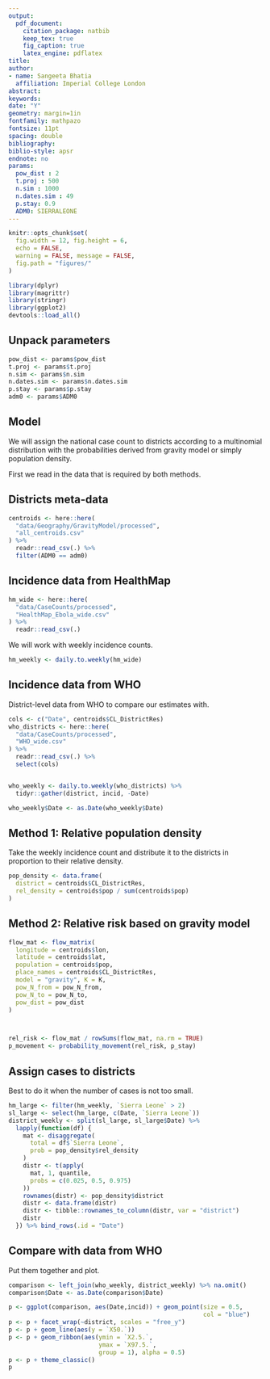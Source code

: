 ```yaml
---
output: 
  pdf_document:
    citation_package: natbib
    keep_tex: true
    fig_caption: true
    latex_engine: pdflatex
title: 
author:
- name: Sangeeta Bhatia
  affiliation: Imperial College London
abstract: 
keywords: 
date: "Y"
geometry: margin=1in
fontfamily: mathpazo
fontsize: 11pt
spacing: double
bibliography: 
biblio-style: apsr
endnote: no
params:
  pow_dist : 2
  t.proj : 500
  n.sim : 1000
  n.dates.sim : 49
  p.stay: 0.9
  ADM0: SIERRALEONE
---
```


```r

knitr::opts_chunk$set(
  fig.width = 12, fig.height = 6,
  echo = FALSE,
  warning = FALSE, message = FALSE,
  fig.path = "figures/"
)
```

```r

library(dplyr)
library(magrittr)
library(stringr)
library(ggplot2)
devtools::load_all()
```

## Unpack parameters

```r

pow_dist <- params$pow_dist
t.proj <- params$t.proj
n.sim <- params$n.sim
n.dates.sim <- params$n.dates.sim
p.stay <- params$p.stay
adm0 <- params$ADM0
```

## Model

We will assign the national case count to districts according to a
multinomial distribution with the probabilities derived from gravity
model or simply population density. 

First we read in the data that is required by both methods.

## Districts meta-data

```r

centroids <- here::here(
  "data/Geography/GravityModel/processed",
  "all_centroids.csv"
) %>%
  readr::read_csv(.) %>%
  filter(ADM0 == adm0)
```

## Incidence data from HealthMap

```r

hm_wide <- here::here(
  "data/CaseCounts/processed",
  "HealthMap_Ebola_wide.csv"
) %>%
  readr::read_csv(.)
```  

We will work with weekly incidence counts. 

```r

hm_weekly <- daily.to.weekly(hm_wide)
```

## Incidence data from WHO

District-level data from WHO to compare our estimates with.


```r
cols <- c("Date", centroids$CL_DistrictRes)
who_districts <- here::here(
  "data/CaseCounts/processed",
  "WHO_wide.csv"
) %>%
  readr::read_csv(.) %>%
  select(cols)


who_weekly <- daily.to.weekly(who_districts) %>%
  tidyr::gather(district, incid, -Date)

who_weekly$Date <- as.Date(who_weekly$Date)
```

## Method 1: Relative population density

Take the weekly incidence
count and distribute it to the districts in proportion to their
relative density.

```r

pop_density <- data.frame(
  district = centroids$CL_DistrictRes,
  rel_density = centroids$pop / sum(centroids$pop)
)
```

## Method 2: Relative risk based on gravity model


```r
flow_mat <- flow_matrix(
  longitude = centroids$lon,
  latitude = centroids$lat,
  population = centroids$pop,
  place_names = centroids$CL_DistrictRes,
  model = "gravity", K = K,
  pow_N_from = pow_N_from,
  pow_N_to = pow_N_to,
  pow_dist = pow_dist
)



rel_risk <- flow_mat / rowSums(flow_mat, na.rm = TRUE)
p_movement <- probability_movement(rel_risk, p_stay)
```

## Assign cases to districts

Best to do it when the number of cases is not too small.

```r

hm_large <- filter(hm_weekly, `Sierra Leone` > 2)
sl_large <- select(hm_large, c(Date, `Sierra Leone`))
district_weekly <- split(sl_large, sl_large$Date) %>%
  lapply(function(df) {
    mat <- disaggregate(
      total = df$`Sierra Leone`,
      prob = pop_density$rel_density
    )
    distr <- t(apply(
      mat, 1, quantile,
      probs = c(0.025, 0.5, 0.975)
    ))
    rownames(distr) <- pop_density$district
    distr <- data.frame(distr)
    distr <- tibble::rownames_to_column(distr, var = "district")
    distr
  }) %>% bind_rows(.id = "Date")
```

## Compare with data from WHO

Put them together and plot.

```r
comparison <- left_join(who_weekly, district_weekly) %>% na.omit()
comparison$Date <- as.Date(comparison$Date)

p <- ggplot(comparison, aes(Date,incid)) + geom_point(size = 0.5,
                                                      col = "blue") 
p <- p + facet_wrap(~district, scales = "free_y")
p <- p + geom_line(aes(y = `X50.`))
p <- p + geom_ribbon(aes(ymin = `X2.5.`,
                         ymax = `X97.5.`,
                         group = 1), alpha = 0.5)
p <- p + theme_classic()
p

```
